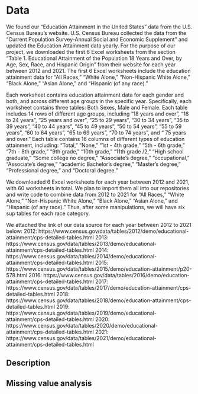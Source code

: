 # Data
We found our "Education Attainment in the United States" data from the U.S. Census Bureau's website. U.S. Census Bureau collected the data from the "Current Population Survey-Annual Social and Economic Supplement" and updated the Education Attainment data yearly. For the purpose of our project, we downloaded the first 6 Excel worksheets from the section "Table 1. Educational Attainment of the Population 18 Years and Over, by Age, Sex, Race, and Hispanic Origin" from their website for each year between 2012 and 2021. The first 6 Excel worksheets include the education attainment data for "All Races," "White Alone," "Non-Hispanic White Alone," "Black Alone," "Asian Alone," and "Hispanic (of any race)." 

Each worksheet contains education attainment data for each gender and both, and across different age groups in the specific year. Specifically, each worksheet contains three tables: Both Sexes, Male and Female. Each table includes 14 rows of different age groups, including "18 years and over", "18 to 24 years", "25 years and over", “25 to 29 years", "30 to 34 years", “35 to 39 years”, “40 to 44 years”, “45 to 49 years”, “50 to 54 years”, “55 to 59 years”, “60 to 64 years”, “65 to 69 years”, “70 to 74 years”, and “ 75 years and over.” Each table contains 16 columns of different types of education attainment, including: “Total,” “None,” “1st - 4th grade,” “5th - 6th grade,” “7th - 8th grade,” “9th grade,” “10th grade,” “11th grade /2,” “High school graduate,” “Some college no degree,” “Associate's degree,” “occupational,” “Associate's degree,” “academic Bachelor's degree,” “Master's degree,” “Professional degree,” and “Doctoral degree.”

We downloaded 6 Excel worksheets for each year between 2012 and 2021, with 60 worksheets in total. We plan to import them all into our repositories and write code to combine data from 2012 to 2021 for "All Races," "White Alone," "Non-Hispanic White Alone," "Black Alone," "Asian Alone," and "Hispanic (of any race)." Thus, after some manipulations, we will have six sup tables for each race category.

We attached the link of our data source for each year between 2012 to 2021 below: 
2012: https://www.census.gov/data/tables/2012/demo/educational-attainment/cps-detailed-tables.html
2013: https://www.census.gov/data/tables/2013/demo/educational-attainment/cps-detailed-tables.html
2014: https://www.census.gov/data/tables/2014/demo/educational-attainment/cps-detailed-tables.html
2015: https://www.census.gov/data/tables/2015/demo/education-attainment/p20-578.html
2016: https://www.census.gov/data/tables/2016/demo/education-attainment/cps-detailed-tables.html
2017: https://www.census.gov/data/tables/2017/demo/education-attainment/cps-detailed-tables.html
2018: https://www.census.gov/data/tables/2018/demo/education-attainment/cps-detailed-tables.html
2019: https://www.census.gov/data/tables/2019/demo/educational-attainment/cps-detailed-tables.html
2020: https://www.census.gov/data/tables/2020/demo/educational-attainment/cps-detailed-tables.html
2021: https://www.census.gov/data/tables/2021/demo/educational-attainment/cps-detailed-tables.html 

## Description

## Missing value analysis
